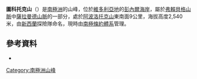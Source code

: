 {{coord|72|17|S|164|43|E|display=title}}

'''圖科托克山'''（{{lang-en|Mount Tukotok}}）是[[南極洲|南極洲]]的山峰，位於[[維多利亞地|維多利亞地]]的[[彭內爾海岸|彭內爾海岸]]，屬於[[弗賴貝格山脈|弗賴貝格山脈]]中[[薩拉曼德山脈|薩拉曼德山脈]]的一部分，處於[[阿波洛托克山|阿波洛托克山]]東南面9公里，海拔高度2,540米，由[[新西蘭|新西蘭]]探險隊命名，現時由[[南極條約體系|南極條約體系]]管理。

==參考資料==
* {{usgs-gazetteer}}

{{Antarctica-geo-stub}}
[[Category:南極洲山峰|Category:南極洲山峰]]